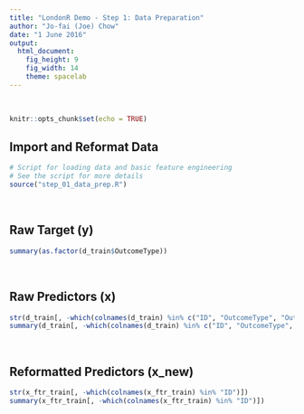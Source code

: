 ```yaml
---
title: "LondonR Demo - Step 1: Data Preparation"
author: "Jo-fai (Joe) Chow"
date: "1 June 2016"
output: 
  html_document: 
    fig_height: 9
    fig_width: 14
    theme: spacelab
---
```


<br>

```r
knitr::opts_chunk$set(echo = TRUE)
```


## Import and Reformat Data

```r
# Script for loading data and basic feature engineering
# See the script for more details
source("step_01_data_prep.R")
```

<br>



## Raw Target (y)

```r
summary(as.factor(d_train$OutcomeType))
```

<br>



## Raw Predictors (x)

```r
str(d_train[, -which(colnames(d_train) %in% c("ID", "OutcomeType", "OutcomeSubtype"))])
summary(d_train[, -which(colnames(d_train) %in% c("ID", "OutcomeType", "OutcomeSubtype"))])
```

<br>



## Reformatted Predictors (x_new)

```r
str(x_ftr_train[, -which(colnames(x_ftr_train) %in% "ID")])
summary(x_ftr_train[, -which(colnames(x_ftr_train) %in% "ID")])
```

<br>











